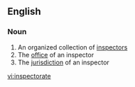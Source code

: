 ==English==

===Noun===
{{en-noun}}

# An organized collection of [[inspector]]s
# The [[office]] of an inspector
# The [[jurisdiction]] of an inspector

[[vi:inspectorate]]